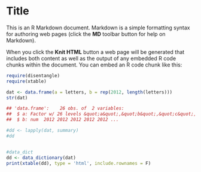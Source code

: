 Title
========================================================

This is an R Markdown document. Markdown is a simple formatting syntax for authoring web pages (click the **MD** toolbar button for help on Markdown).

When you click the **Knit HTML** button a web page will be generated that includes both content as well as the output of any embedded R code chunks within the document. You can embed an R code chunk like this:

```r
require(disentangle)
require(xtable)

dat <- data.frame(a = letters, b = rep(2012, length(letters)))
str(dat)

## 'data.frame':    26 obs. of  2 variables:
##  $ a: Factor w/ 26 levels &quot;a&quot;,&quot;b&quot;,&quot;c&quot;,&quot;d&quot;,..: 1 2 3 4 5 6 7 8 9 10 ...
##  $ b: num  2012 2012 2012 2012 2012 ...

#dd <- lapply(dat, summary)
#dd


#data_dict
dd <- data_dictionary(dat)
print(xtable(dd), type = 'html', include.rownames = F)
```

